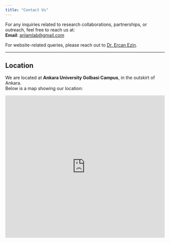 ```yaml
---
title: "Contact Us"
---
```

```{=html} 
<style> 
.navbar-logo {
    max-height: 40px !important;
} 
</style> 
```  

For any inquiries related to research collaborations, partnerships, or outreach, feel free to reach us at:  
**Email**: [anlamlab@gmail.com](mailto:anlamlab@gmail.com)

For website-related queries, please reach out to [Dr. Ercan Ezin](team.qmd#dr.-ercan-ezin).

---

## Location

We are located at **Ankara University Golbasi Campus**, in the outskirt of Ankara.  
Below is a map showing our location:

 
 ```{=html}
 <iframe src="https://www.google.com/maps/embed?pb=!1m18!1m12!1m3!1d737.8565310458695!2d32.82038862841386!3d39.781954046440966!2m3!1f0!2f0!3f0!3m2!1i1024!2i768!4f13.1!3m3!1m2!1s0x14d343ea80559b8d%3A0xc3a2fab015249ace!2zQW5rYXJhIMOcbml2ZXJzaXRlc2kgWWF6xLFsxLFtIE3DvGhlbmRpc2xpxJ9p!5e0!3m2!1sen!2str!4v1724884009037!5m2!1sen!2str" width="100%"  height="450" style="border:0;" allowfullscreen="" loading="lazy" referrerpolicy="no-referrer-when-downgrade"></iframe>
```
 
